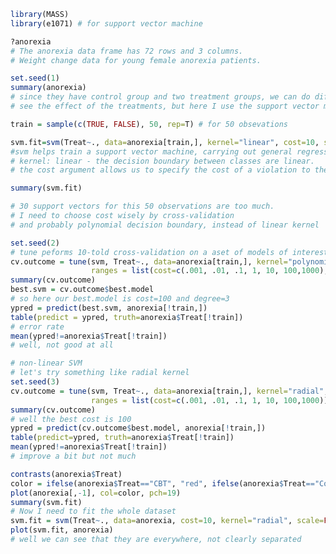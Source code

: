 ```r
library(MASS)
library(e1071) # for support vector machine

?anorexia
# The anorexia data frame has 72 rows and 3 columns. 
# Weight change data for young female anorexia patients.

set.seed(1)
summary(anorexia)
# since they have control group and two treatment groups, we can do difference-in-difference method to
# see the effect of the treatments, but here I use the support vector machine method.

train = sample(c(TRUE, FALSE), 50, rep=T) # for 50 obsevations

svm.fit=svm(Treat~., data=anorexia[train,], kernel="linear", cost=10, scale=FALSE)
#svm helps train a support vector machine, carrying out general regression and classification.
# kernel: linear - the decision boundary between classes are linear.
# the cost argument allows us to specify the cost of a violation to the margin. When the cost argument is small, then the margins will be wide and many support vectors will be on the margin or will violate the margin. When the cost argument is large, the margins will be narrow and there will be few support vectors on the margin or violating the margin.

summary(svm.fit)

# 30 support vectors for this 50 observations are too much.
# I need to choose cost wisely by cross-validation
# and probably polynomial decision boundary, instead of linear kernel

set.seed(2)
# tune peforms 10-told cross-validation on a aset of models of interest
cv.outcome = tune(svm, Treat~., data=anorexia[train,], kernel="polynomial",
                  ranges = list(cost=c(.001, .01, .1, 1, 10, 100,1000), degree=c(1,2,3,4)))
summary(cv.outcome)
best.svm = cv.outcome$best.model
# so here our best.model is cost=100 and degree=3
ypred = predict(best.svm, anorexia[!train,])
table(predict = ypred, truth=anorexia$Treat[!train])
# error rate
mean(ypred!=anorexia$Treat[!train])
# well, not good at all

# non-linear SVM
# let's try something like radial kernel
set.seed(3)
cv.outcome = tune(svm, Treat~., data=anorexia[train,], kernel="radial",
                  ranges = list(cost=c(.001, .01, .1, 1, 10, 100,1000)))
summary(cv.outcome)
# well the best cost is 100
ypred = predict(cv.outcome$best.model, anorexia[!train,])
table(predict=ypred, truth=anorexia$Treat[!train])
mean(ypred!=anorexia$Treat[!train])
# improve a bit but not much

contrasts(anorexia$Treat)
color = ifelse(anorexia$Treat=="CBT", "red", ifelse(anorexia$Treat=="Cont", "yellow", "purple"))
plot(anorexia[,-1], col=color, pch=19)
summary(svm.fit)
# Now I need to fit the whole dataset
svm.fit = svm(Treat~., data=anorexia, cost=10, kernel="radial", scale=FALSE)
plot(svm.fit, anorexia)
# well we can see that they are everywhere, not clearly separated

```